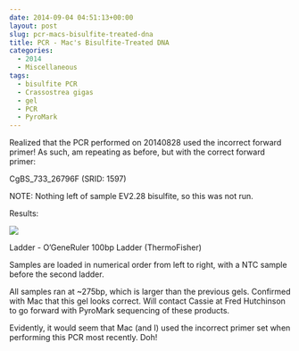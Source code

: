 ```yaml
---
date: 2014-09-04 04:51:13+00:00
layout: post
slug: pcr-macs-bisulfite-treated-dna
title: PCR - Mac's Bisulfite-Treated DNA
categories:
  - 2014
  - Miscellaneous
tags:
  - bisulfite PCR
  - Crassostrea gigas
  - gel
  - PCR
  - PyroMark
---
```


Realized that the PCR performed on 20140828 used the incorrect forward primer! As such, am repeating as before, but with the correct forward primer:

CgBS_733_26796F (SRID: 1597)

NOTE: Nothing left of sample EV2.28 bisulfite, so this was not run.

Results:

![](https://eagle.fish.washington.edu/Arabidopsis/20140910%20-%20Mac%20Samples%20Gel01.jpg)

Ladder - O'GeneRuler 100bp Ladder (ThermoFisher)

Samples are loaded in numerical order from left to right, with a NTC sample before the second ladder.

All samples ran at ~275bp, which is larger than the previous gels. Confirmed with Mac that this gel looks correct. Will contact Cassie at Fred Hutchinson to go forward with PyroMark sequencing of these products.

Evidently, it would seem that Mac (and I) used the incorrect primer set when performing this PCR most recently. Doh!
